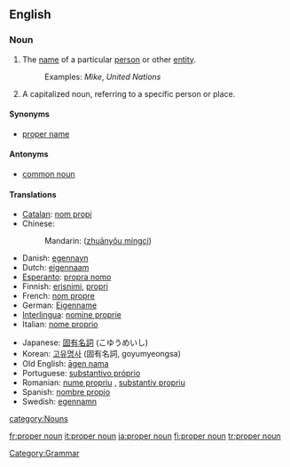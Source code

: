==English==
{{wikipedia}}

===Noun===
{{en-noun|sg=[[proper]] [[noun]]}}

# The [[name]] of a particular [[person]] or other [[entity]]. 
#: Examples: ''Mike'', ''United Nations''
# A capitalized noun, referring to a specific person or place.

====Synonyms====
*[[proper name]]

====Antonyms====
*[[common noun]]

====Translations====
{{trans-top|proper noun}}
*[[Catalan]]: [[nom propi]]
*Chinese:
*:Mandarin: {{zh-ts|專有名詞|专有名词}} ([[zhuānyǒu míngcí]])
*Danish: [[egennavn]]
*Dutch: [[eigennaam]] {{m}}
*[[Esperanto]]: [[propra nomo]]
*Finnish: [[erisnimi]], [[propri]]
*French: [[nom propre]]
*German: [[Eigenname]] {{m}}
*[[Interlingua]]: [[nomine proprie]]
*Italian: [[nome proprio]]
{{trans-mid}}
*Japanese: [[固有名詞]] (こゆうめいし)
*Korean: [[고유명사]] (固有名詞, goyumyeongsa)
*Old English: [[agen nama|āgen nama]] {{m}}
*Portuguese: [[substantivo próprio]]
*Romanian: [[nume propriu]] {{n}}, [[substantiv propriu]] {{n}}
*Spanish: [[nombre propio]]
*Swedish: [[egennamn]]
{{trans-bottom}}

[[Category:Grammar]]
[[category:Nouns]]

[[fr:proper noun]]
[[it:proper noun]]
[[ja:proper noun]]
[[fi:proper noun]]
[[tr:proper noun]]